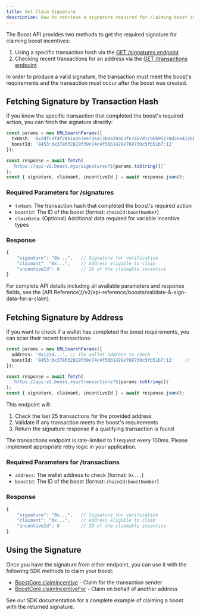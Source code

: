 ```yaml
---
title: Get Claim Signature
description: How to retrieve a signature required for claiming boost incentives
---
```


The Boost API provides two methods to get the required signature for claiming boost incentives:
1. Using a specific transaction hash via the [GET /signatures endpoint](/v2/api-reference/signatures/get-signature)
2. Checking recent transactions for an address via the [GET /transactions endpoint](/v2/api-reference/signatures/get-transactions)

<Note>
  In order to produce a valid signature, the transaction must meet the boost's requirements and the transaction must occur after the boost was created.
</Note>

## Fetching Signature by Transaction Hash

If you know the specific transaction that completed the boost's required action, you can fetch the signature directly:

```typescript
const params = new URLSearchParams({
  txHash: '0x2dfc8f4f24b1a3a7ee73ea13b8a20a63fe7457d1c96b95178d3ea4126b6bf5ad',
  boostId: '8453:0x378632819f39c74c4f56b1429e760739c5fb51b7:12'
});

const response = await fetch(
  `https://api-v2.boost.xyz/signatures?${params.toString()}`
);
const { signature, claimant, incentiveId } = await response.json();
```

### Required Parameters for /signatures
- `txHash`: The transaction hash that completed the boost's required action
- `boostId`: The ID of the boost (format: `chainId:boostNumber`)
- `claimData`: (Optional) Additional data required for variable incentive types

### Response
```typescript
{
    "signature": "0x...",   // Signature for verification
    "claimant": "0x...",    // Address eligible to claim
    "incentiveId": 0        // ID of the claimable incentive
}
```

<Tip>
  For complete API details including all available parameters and response fields, see the [API Reference](/v2/api-reference/boosts/validate-&-sign-data-for-a-claim).
</Tip>

## Fetching Signature by Address

If you want to check if a wallet has completed the boost requirements, you can scan their recent transactions:

```typescript
const params = new URLSearchParams({
  address: '0x1234...', // The wallet address to check
  boostId: '8453:0x378632819f39c74c4f56b1429e760739c5fb51b7:12'    // The boost ID to validate against
});

const response = await fetch(
  `https://api-v2.boost.xyz/transactions?${params.toString()}`
);
const { signature, claimant, incentiveId } = await response.json();
```

This endpoint will:
1. Check the last 25 transactions for the provided address
2. Validate if any transaction meets the boost's requirements
3. Return the signature response if a qualifying transaction is found

<Warning>
  The transactions endpoint is rate-limited to 1 request every 100ms. Please implement appropriate retry logic in your application.
</Warning>

### Required Parameters for /transactions
- `address`: The wallet address to check (format: `0x...`)
- `boostId`: The ID of the boost (format: `chainId:boostNumber`)

### Response
```typescript
{
    "signature": "0x...",   // Signature for verification
    "claimant": "0x...",    // Address eligible to claim
    "incentiveId": 0        // ID of the claimable incentive
}
```

## Using the Signature

Once you have the signature from either endpoint, you can use it with the following SDK methods to claim your boost:
- [BoostCore.claimIncentive](/v2/boost-sdk/boost-core/claim-incentive#claimincentive) - Claim for the transaction sender
- [BoostCore.claimIncentiveFor](/v2/boost-sdk/boost-core/claim-incentive#claimincentivefor) - Claim on behalf of another address

<Frame>
  <Card
    title="Complete Claim Example"
    href="/v2/boost-sdk/examples/claim-example"
    icon="arrow-right"
    horizontal
  >
    See our SDK documentation for a complete example of claiming a boost with the returned signature.
  </Card> 
</Frame>
